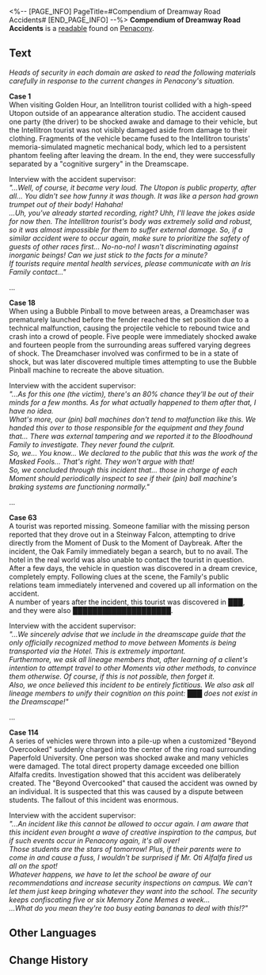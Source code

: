 <%-- [PAGE_INFO]
PageTitle=#Compendium of Dreamway Road Accidents#
[END_PAGE_INFO] --%>
{{Readable Infobox
|id           = 403
|partIds      = 190698
|title        = 
|image        = Item Penacony Readable 4.png
|world        = Penacony
|parts        = 1
|author       = <!--to be added-->
|description  = An operations manual distributed by the Bloodhound Family to other Family members that records a great number of past Dreamscape traffic accidents, as well as follow-up procedures and relevant interviews.
|part1        = Compendium of Dreamway Road Accidents
|source1      = {{cx|Source missing}}
|characters   = 
|factions     = Masked Fools; Penacony
}}
'''Compendium of Dreamway Road Accidents''' is a [[readable]] found on [[Penacony]].
<!--
==Location==
{{Map Embed|<map name>|<marker id>}}
-->
==Text==
''Heads of security in each domain are asked to read the following materials carefully in response to the current changes in Penacony's situation.''

'''Case 1'''<br />
When visiting Golden Hour, an Intellitron tourist collided with a high-speed Utopon outside of an appearance alteration studio. The accident caused one party (the driver) to be shocked awake and damage to their vehicle, but the Intellitron tourist was not visibly damaged aside from damage to their clothing. Fragments of the vehicle became fused to the Intellitron tourists' memoria-simulated magnetic mechanical body, which led to a persistent phantom feeling after leaving the dream. In the end, they were successfully separated by a "cognitive surgery" in the Dreamscape.

Interview with the accident supervisor:<br />
''"...Well, of course, it became very loud. The Utopon is public property, after all... You didn't see how funny it was though. It was like a person had grown trumpet out of their body! Hahaha!<br />
...Uh, you've already started recording, right? Uhh, I'll leave the jokes aside for now then. The Intellitron tourist's body was extremely solid and robust, so it was almost impossible for them to suffer external damage. So, if a similar accident were to occur again, make sure to prioritize the safety of guests of other races first... No-no-no! I wasn't discriminating against inorganic beings! Can we just stick to the facts for a minute?<br />
If tourists require mental health services, please communicate with an Iris Family contact..."''

...

'''Case 18'''<br />
When using a Bubble Pinball to move between areas, a Dreamchaser was prematurely launched before the fender reached the set position due to a technical malfunction, causing the projectile vehicle to rebound twice and crash into a crowd of people. Five people were immediately shocked awake and fourteen people from the surrounding areas suffered varying degrees of shock. The Dreamchaser involved was confirmed to be in a state of shock, but was later discovered multiple times attempting to use the Bubble Pinball machine to recreate the above situation.

Interview with the accident supervisor:<br />
''"...As for this one (the victim), there's an 80% chance they'll be out of their minds for a few months. As for what actually happened to them after that, I have no idea.<br />
What's more, our (pin) ball machines don't tend to malfunction like this. We handed this over to those responsible for the equipment and they found that... There was external tampering and we reported it to the Bloodhound Family to investigate. They never found the culprit.<br />
So, we... You know... We declared to the public that this was the work of the Masked Fools... That's right. They won't argue with that!<br />
So, we concluded through this incident that... those in charge of each Moment should periodically inspect to see if their (pin) ball machine's braking systems are functioning normally."''

...

'''Case 63'''<br />
A tourist was reported missing. Someone familiar with the missing person reported that they drove out in a Steinway Falcon, attempting to drive directly from the Moment of Dusk to the Moment of Daybreak. After the incident, the Oak Family immediately began a search, but to no avail. The hotel in the real world was also unable to contact the tourist in question.<br />
After a few days, the vehicle in question was discovered in a dream crevice, completely empty. Following clues at the scene, the Family's public relations team immediately intervened and covered up all information on the accident.<br />
A number of years after the incident, this tourist was discovered in ███, and they were also ████████████████████.

Interview with the accident supervisor:<br />
''"...We sincerely advise that we include in the dreamscape guide that the only officially recognized method to move between Moments is being transported via the Hotel. This is extremely important.<br />
Furthermore, we ask all lineage members that, after learning of a client's intention to attempt travel to other Moments via other methods, to convince them otherwise. Of course, if this is not possible, then forget it.<br />
Also, we once believed this incident to be entirely fictitious. We also ask all lineage members to unify their cognition on this point: ███ does not exist in the Dreamscape!"''

...

'''Case 114'''<br />
A series of vehicles were thrown into a pile-up when a customized "Beyond Overcooked" suddenly charged into the center of the ring road surrounding Paperfold University. One person was shocked awake and many vehicles were damaged. The total direct property damage exceeded one billion Alfalfa credits. Investigation showed that this accident was deliberately created. The "Beyond Overcooked" that caused the accident was owned by an individual. It is suspected that this was caused by a dispute between students. The fallout of this incident was enormous.

Interview with the accident supervisor:<br />
''"...An incident like this cannot be allowed to occur again. I am aware that this incident even brought a wave of creative inspiration to the campus, but if such events occur in Penacony again, it's all over!<br />
Those students are the stars of tomorrow! Plus, if their parents were to come in and cause a fuss, I wouldn't be surprised if Mr. Oti Alfalfa fired us all on the spot!<br />
Whatever happens, we have to let the school be aware of our recommendations and increase security inspections on campus. We can't let them just keep bringing whatever they want into the school. The security keeps confiscating five or six Memory Zone Memes a week...<br />
...What do you mean they're too busy eating bananas to deal with this!?"''

<!--
==Trivia==
* 
-->
==Other Languages==
{{Other Languages
|en   = Compendium of Dreamway Road Accidents
|zhs  = 梦路交通事故集锦
|zht  = 夢路交通事故集錦
|ja   = 夢路交通事故集
|ko   = 꿈길 교통사고 전서
|es   = Recopilación de los accidentes de tránsito en la vía Ensueño
|fr   = Recueil d'accidents de la route des rêves
|ru   = Сводка о дорожно-транспортных происшествиях Мира грёз
|th   = รายงานอุบัติเหตุจราจร บนเส้นทางความฝัน
|vi   = Tổng Hợp Sự Cố Giao Thông Trong Mơ
|de   = Kompendium der Verkehrsunfälle auf dem Traumweg
|id   = Kumpulan Kecelakaan Lalu Lintas di Jalan Mimpi
|pt   = Compêndio dos Acidentes na Estrada Formasonho
}}

==Change History==
{{Change History|2.6}}